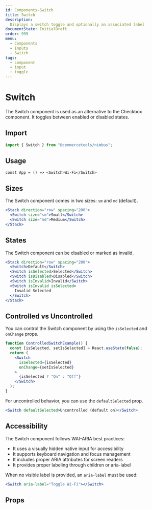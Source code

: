 ```yaml
---
id: Components-Switch
title: Switch
description:
  Displays a switch toggle and optionally an associated label
documentState: InitialDraft
order: 999
menu:
  - Components
  - Inputs
  - Switch
tags:
  - component
  - input
  - toggle
---
```


# Switch

The Switch component is used as an alternative to the Checkbox component. It toggles between enabled or disabled states.

## Import

```jsx
import { Switch } from "@commercetools/nimbus";
```

## Usage

```jsx-live
const App = () => <Switch>Wi-Fi</Switch>
```

## Sizes

The Switch component comes in two sizes: `sm` and `md` (default).

```jsx
<Stack direction="row" spacing="200">
  <Switch size="sm">Small</Switch>
  <Switch size="md">Medium</Switch>
</Stack>
```

## States

The Switch component can be disabled or marked as invalid.

```jsx
<Stack direction="row" spacing="200">
  <Switch>Default</Switch>
  <Switch isSelected>Selected</Switch>
  <Switch isDisabled>Disabled</Switch>
  <Switch isInvalid>Invalid</Switch>
  <Switch isInvalid isSelected>
    Invalid Selected
  </Switch>
</Stack>
```

## Controlled vs Uncontrolled

You can control the Switch component by using the `isSelected` and `onChange` props.

```jsx
function ControlledSwitchExample() {
  const [isSelected, setIsSelected] = React.useState(false);
  return (
    <Switch
      isSelected={isSelected}
      onChange={setIsSelected}
    >
      {isSelected ? "On" : "Off"}
    </Switch>
  );
}
```

For uncontrolled behavior, you can use the `defaultSelected` prop.

```jsx
<Switch defaultSelected>Uncontrolled (default on)</Switch>
```

## Accessibility

The Switch component follows WAI-ARIA best practices:

- It uses a visually hidden native input for accessibility
- It supports keyboard navigation and focus management
- It includes proper ARIA attributes for screen readers
- It provides proper labeling through children or aria-label

When no visible label is provided, an `aria-label` must be used:

```jsx
<Switch aria-label="Toggle Wi-Fi"></Switch>
```

## Props

<PropTable id="Switch"/>